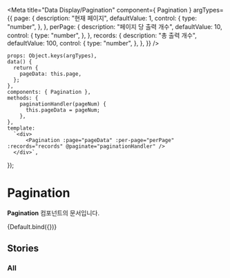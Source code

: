 
<Meta
    title="Data Display/Pagination"
    component={ Pagination }
    argTypes={{
        page: {
            description: "현재 페이지",
            defaultValue: 1,
            control: {
                type: "number",
            },
        },
        perPage: {
          description: "페이지 당 출력 개수",
          defaultValue: 10,
          control: {
            type: "number",
          },
        },
        records: {
          description: "총 출력 개수",
          defaultValue: 100,
          control: {
            type: "number",
          },
        },
    }}
/>

    props: Object.keys(argTypes),
    data() {
      return {
        pageData: this.page,
      };
    },
    components: { Pagination },
    methods: {
        paginationHandler(pageNum) {
          this.pageData = pageNum;
        },
    },
    template:
      `<div>
          <Pagination :page="pageData" :per-page="perPage" :records="records" @paginate="paginationHandler" />
      </div>`,
});

# Pagination

**Pagination** 컴포넌트의 문서입니다.

<Story name="Default" height="100px">
    {Default.bind({})}
</Story>

<ArgsTable story="Default" />

## Stories

### All